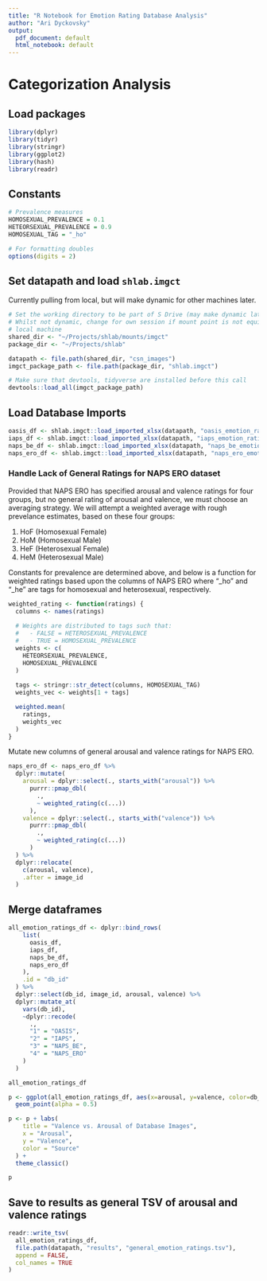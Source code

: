 ```yaml
---
title: "R Notebook for Emotion Rating Database Analysis"
author: "Ari Dyckovsky"
output:
  pdf_document: default
  html_notebook: default
---
```


# Categorization Analysis

## Load packages

```r
library(dplyr)
library(tidyr)
library(stringr)
library(ggplot2)
library(hash)
library(readr)
```

## Constants

```r
# Prevalence measures
HOMOSEXUAL_PREVALENCE = 0.1
HETEORSEXUAL_PREVALENCE = 0.9
HOMOSEXUAL_TAG = "_ho"

# For formatting doubles
options(digits = 2)
```

## Set datapath and load `shlab.imgct`

Currently pulling from local, but will make dynamic for other machines later.

```r
# Set the working directory to be part of S Drive (may make dynamic later?)
# Whilst not dynamic, change for own session if mount point is not equivalent on
# local machine
shared_dir <- "~/Projects/shlab/mounts/imgct"
package_dir <- "~/Projects/shlab"

datapath <- file.path(shared_dir, "csn_images")
imgct_package_path <- file.path(package_dir, "shlab.imgct")

# Make sure that devtools, tidyverse are installed before this call
devtools::load_all(imgct_package_path)
```

## Load Database Imports

```r
oasis_df <- shlab.imgct::load_imported_xlsx(datapath, "oasis_emotion_ratings")
iaps_df <- shlab.imgct::load_imported_xlsx(datapath, "iaps_emotion_ratings")
naps_be_df <- shlab.imgct::load_imported_xlsx(datapath, "naps_be_emotion_ratings")
naps_ero_df <- shlab.imgct::load_imported_xlsx(datapath, "naps_ero_emotion_ratings")
```

### Handle Lack of General Ratings for NAPS ERO dataset

Provided that NAPS ERO has specified arousal and valence ratings for four groups, but no general rating of arousal and valence, we must choose an averaging strategy. We will attempt a weighted average with rough prevelance estimates, based on these four groups:

1. HoF (Homosexual Female)
2. HoM (Homosexual Male)
3. HeF (Heterosexual Female)
4. HeM (Heterosexual Male)

Constants for prevalence are determined above, and below is a function for weighted ratings based upon the columns of NAPS ERO where "_ho" and "_he" are tags for homosexual and heterosexual, respectively.

```r
weighted_rating <- function(ratings) {
  columns <- names(ratings)
  
  # Weights are distributed to tags such that:
  #   - FALSE = HETEROSEXUAL_PREVALENCE
  #   - TRUE = HOMOSEXUAL_PREVALENCE
  weights <- c(
    HETEORSEXUAL_PREVALENCE,
    HOMOSEXUAL_PREVALENCE
  )
  
  tags <- stringr::str_detect(columns, HOMOSEXUAL_TAG)
  weights_vec <- weights[1 + tags]

  weighted.mean(
    ratings,
    weights_vec
  )
}
```

Mutate new columns of general arousal and valence ratings for NAPS ERO.

```r
naps_ero_df <- naps_ero_df %>%
  dplyr::mutate(
    arousal = dplyr::select(., starts_with("arousal")) %>%
      purrr::pmap_dbl(
        .,
        ~ weighted_rating(c(...))
      ),
    valence = dplyr::select(., starts_with("valence")) %>%
      purrr::pmap_dbl(
        .,
        ~ weighted_rating(c(...))
      )
  ) %>%
  dplyr::relocate(
    c(arousal, valence),
    .after = image_id
  )
```

## Merge dataframes

```r
all_emotion_ratings_df <- dplyr::bind_rows(
    list(
      oasis_df,
      iaps_df,
      naps_be_df,
      naps_ero_df
    ),
    .id = "db_id"
  ) %>%
  dplyr::select(db_id, image_id, arousal, valence) %>%
  dplyr::mutate_at(
    vars(db_id),
    ~dplyr::recode(
      .,
      "1" = "OASIS",
      "2" = "IAPS",
      "3" = "NAPS_BE",
      "4" = "NAPS_ERO"
    )
  )

all_emotion_ratings_df
```

```r
p <- ggplot(all_emotion_ratings_df, aes(x=arousal, y=valence, color=db_id)) +
  geom_point(alpha = 0.5)

p <- p + labs(
    title = "Valence vs. Arousal of Database Images",
    x = "Arousal",
    y = "Valence",
    color = "Source"
  ) +
  theme_classic()

p
```


## Save to results as general TSV of arousal and valence ratings

```r
readr::write_tsv(
  all_emotion_ratings_df,
  file.path(datapath, "results", "general_emotion_ratings.tsv"),
  append = FALSE,
  col_names = TRUE
)
```

